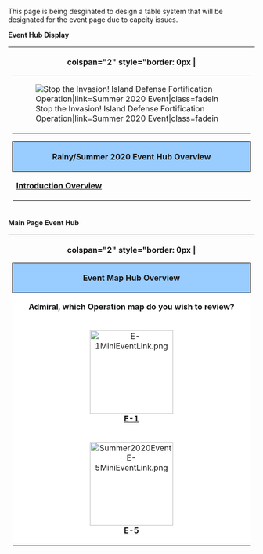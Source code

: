 This page is being desginated to design a table system that will be designated for the event page due to capcity issues.

'''Event Hub Display'''
{| style="border-spacing: 0; margin: 1em auto;"
|-
! colspan="2" style="border: 0px |
<table style="margin-left: auto; margin-right: auto;">
    <tr>
    <td class="eventBanner27">[[File:Summer2020EventBannerAlt.png|Stop the Invasion! Island Defense Fortification Operation|link=Summer 2020 Event|class=fadein]]</td>
    </tr>
</table>
{| class="wikitable" align="center"
|-
!style= "text-align: center; border-radius: 5px 5px 0 0; border-style: solid; width: 750px; border-width: 1px; background-color:#99CCFF;" colspan="3" | Rainy/Summer 2020 Event Hub Overview
|-
| '''[[Summer 2020 Event|Introduction Overview]]''' || '''[[Summer 2020 Event/Main Operations|Main Operation Maps]]''' || '''[[Summer 2020 Event/Extra Operations|Extra Operation Maps]]'''
|}
|}
'''Main Page Event Hub'''
{| style="border-spacing: 0; margin: 1em auto;"
|-
! colspan="2" style="border: 0px |
{| style="border: 1px solid darkgray; border-top-left-radius:5px; border-bottom-left-radius:5px; width:100%;" cellpadding="5px"
|-
!style= "text-align: center; border-radius: 5px 5px 0 0; border-style: solid; width: 750px; border-width: 1px; background-color:#99CCFF;" colspan="5" | Event Map Hub Overview
|-
!style= "text-align: center; border-style: height: 35px; border-width: 1px white; background-color:white;" colspan="4" | '''Admiral, which Operation map do you wish to review?''' ||style= background-color:white;" rowspan="3" | [[File:OoyodoGuide.png|290px]]
|-
!style= "text-align: center; border-style: border-width: 1px white; background-color:white;" |[[File:E-1MiniEventLink.png|170px|link=Summer 2020 Event/Main_Operations#E-1]]<br>'''[[Summer 2020 Event/Main_Operations#E-1|E-1]]'''
!style= "text-align: center; border-style: border-width: 1px white; background-color:white;"| [[File:Summer2020EventE-2MiniEventLink.png|170px|link=Summer 2020 Event/Main_Operations#E-2]] <br>'''[[Summer 2020 Event/Main Operations#E-2|E-2]]''' 
!style= "text-align: center; border-style: border-width: 1px white; background-color:white;"| [[File:Summer2020EventE-3MiniEventLink.png|170px|link=Summer 2020 Event/Main_Operations#E-3]] <br>'''[[Summer 2020 Event/Main Operations#E-3|E-3]]''' 
!style= "text-align: center; border-style: border-width: 1px white; background-color:white;"| [[File:Summer2020EventE-4MiniEventLink.png|170px|link=Summer 2020 Event/Main_Operations#E-4]] <br>'''[[Summer 2020 Event/Main Operations#E-4|E-4]]''' 
|-
!style= "text-align: center; border-style: border-width: 1px white; background-color:white;"| [[File:Summer2020EventE-5MiniEventLink.png|170px|link=Summer 2020 Event/Extra_Operations#E-5]] <br>'''[[Summer 2020 Event/Extra Operations#E-5|E-5]]'''
!style= "text-align: center; border-style: border-width: 1px white; background-color:white;"| [[File:Summer2020EventE-6MiniEventLink.png|170px|link=Summer 2020 Event/Extra_Operations#E-6]] <br>'''[[Summer 2020 Event/Extra Operations#E-6|E-6]]'''
!style= "text-align: center; border-style: border-width: 1px white; background-color:white;"| [[File:Summer2020EventE-7MiniEventLink.png|170px|link=Summer 2020 Event/Extra_Operations#E-7]] <br>'''[[Summer 2020 Event/Extra Operations#E-7|E-7]]'''
!style= "text-align: center; border-style: border-width: 1px white; background-color:white;"|
|}
|}